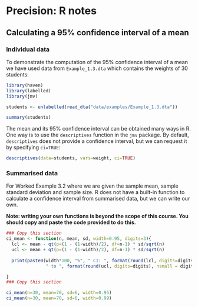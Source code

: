 # Precision: R notes

## Calculating a 95% confidence interval of a mean

### Individual data

To demonstrate the computation of the 95% confidence interval of a mean we have used data from `Example_1.3.dta` which contains the weights of 30 students:

```r
library(haven)
library(labelled)
library(jmv)

students <- unlabelled(read_dta("data/examples/Example_1.3.dta"))

summary(students)
```

The mean and its 95% confidence interval can be obtained many ways in R. One way is to use the `descriptives` function in the `jmv` package. By default, `descriptives` does not provide a confidence interval, but we can request it by specifying `ci=TRUE`:

```r
descriptives(data=students, vars=weight, ci=TRUE)
```

### Summarised data

For Worked Example 3.2 where we are given the sample mean, sample standard deviation and sample size. R does not have a built-in function to calculate a confidence interval from summarised data, but we can write our own.

**Note: writing your own functions is beyond the scope of this course. You should copy and paste the code provided to do this.**

```r
### Copy this section
ci_mean <- function(n, mean, sd, width=0.95, digits=3){
  lcl <- mean - qt(p=(1 - (1-width)/2), df=n-1) * sd/sqrt(n)
  ucl <- mean + qt(p=(1 - (1-width)/2), df=n-1) * sd/sqrt(n)
  
  print(paste0(width*100, "%", " CI: ", format(round(lcl, digits=digits), nsmall = digits),
               " to ", format(round(ucl, digits=digits), nsmall = digits) ))

}
### Copy this section

ci_mean(n=30, mean=70, sd=6, width=0.95)
ci_mean(n=30, mean=70, sd=6, width=0.99)
```
